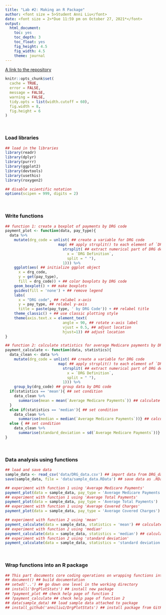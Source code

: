 ```yaml
---
title: "Lab #2: Making an R Package"
author: <font size = 5>Student Anni Liu</font>
date: <font size = 2>*Due 11:59 pm on October 27, 2021*</font>
output:
  html_document:
    toc: yes
    toc_depth: 3
    toc_float: yes
    fig_height: 4.5
    fig_width: 4.5
    theme: journal
---
```


[A link to the repository](https://github.com/anniliu1/DrgPlotStats.git)

```r
knitr::opts_chunk$set(
  cache = TRUE,
  error = FALSE,
  message = FALSE,
  warning = FALSE,
  tidy.opts = list(width.cutoff = 60),
  fig.width = 8,
  fig.height = 6
)
```

\

### Load libraries
```r
## load in the libraries 
library(readr) 
library(dplyr)
library(purrr)
library(ggplot2)
library(devtools)
library(usethis)
library(roxygen2)

## disable scientific notation 
options(scipen = 999, digits = 2)
```

\

### Write functions
```r
## function 1: create a boxplot of payments by DRG code 
payment_plot <- function(data, pay_type){
  data %>%
    mutate(drg_code = unlist( ## create a variable for DRG code
                        map( ## apply strsplit() to each element of `DRG Definition` column
                          strsplit( ## extract numerical part of DRG definition
                            x = `DRG Definition`,
                            split = " "),
                          1))) %>%
    ggplot(aes( ## initialize ggplot object
      x = drg_code,
      y = get(pay_type),
      fill = drg_code)) + ## color boxplots by DRG code 
    geom_boxplot() + ## make boxplots
    guides(fill = 'none') + ## remove legend
    labs(
      x = "DRG code", ## relabel x-axis
      y = pay_type, ## relabel y-axis
      title = paste(pay_type, ' by DRG Code')) + ## relabel title
    theme_classic() + ## use classic plotting style
    theme(axis.text.x = element_text(
                          angle = 90, ## rotate x-axis label
                          vjust = 0.5, ## adjust location
                          hjust=1)) ## adjust location
}

## function 2: calculate statistics for average Medicare payments by DRG code 
payment_calculate <- function(data, statistics){
  data_clean <- data %>%
    mutate(drg_code = unlist( ## create a variable for DRG code
                        map( ## apply strsplit() to each element of `DRG Definition` column
                          strsplit( ## extract numerical part of DRG definition
                            x = `DRG Definition`, 
                            split = " "),
                          1))) %>%
    group_by(drg_code) ## group data by DRG code
  if(statistics == 'mean'){ ## set condition
    data_clean %>%
      summarise(mean = mean(`Average Medicare Payments`)) ## calculate mean of average Medicare payments by DRG code
  }
  else if(statistics == 'median'){ ## set condition
    data_clean %>%
      summarise(median = median(`Average Medicare Payments`))} ## calculate median of average Medicare payments by DRG code
  else { ## set condition
    data_clean %>%
      summarise(standard_deviation = sd(`Average Medicare Payments`))} ## calculate standard deviation of average Medicare payments by DRG code
}
```

\

### Data analysis using functions
```r
## load and save data
sample_data <- read_csv('data/DRG_data.csv') ## import data from DRG_data.csv
save(sample_data, file = 'data/sample_data.RData') ## save data as .RData

## experiment with function 1 using 'Average Medicare Payments'
payment_plot(data = sample_data, pay_type = 'Average Medicare Payments')
## experiment with function 1 using 'Average Total Payments'
payment_plot(data = sample_data, pay_type = 'Average Total Payments')
## experiment with function 1 using 'Average Covered Charges'
payment_plot(data = sample_data, pay_type = 'Average Covered Charges')

## experiment with function 2 using 'mean'
payment_calculate(data = sample_data, statistics = 'mean') ## calculate mean of average Medicare payments by DRG code
## experiment with function 2 using 'median'
payment_calculate(data = sample_data, statistics = 'median') ## calculate median of average Medicare payments by DRG code
## experiment with function 2 using 'standard deviation'
payment_calculate(data = sample_data, statistics = 'standard deviation') ## calculate standard deviation of average Medicare payments by DRG code
```

\

### Wrap functions into an R package
```r
## This part documents core coding operations on wrapping functions into an R package
## document() ## build documentation
## setwd('..') ## go down one level in the working directory
## install('DrgPlotStats') ## install new package
## ?payment_plot ## check help page of function 1
## ?payment_calculate ## check help page of function 2
## data(sample_data) ## load sample data attached to package
## install_github('anniliu1/DrgPlotStats') ## install package from GitHub
```
